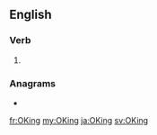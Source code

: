 ==English==

===Verb===
{{head|en|present participle}}

# {{present participle of|OK|lang=en|nocat=1}}

===Anagrams===
* {{l|en|KO'ing}}

[[fr:OKing]]
[[my:OKing]]
[[ja:OKing]]
[[sv:OKing]]